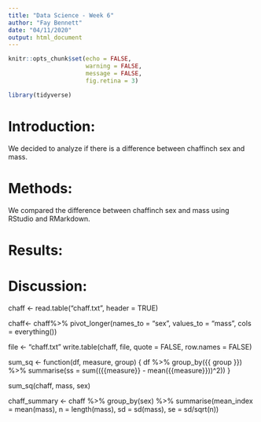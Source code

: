 ```yaml
---
title: "Data Science - Week 6"
author: "Fay Bennett"
date: "04/11/2020"
output: html_document
---
```


```r
knitr::opts_chunk$set(echo = FALSE, 
                      warning = FALSE,
                      message = FALSE,
                      fig.retina = 3)
```

```r
library(tidyverse)
```

# Introduction:
We decided to analyze if there is a difference between chaffinch sex and mass.

# Methods:
We compared the difference between chaffinch sex and mass using RStudio and RMarkdown.

# Results:

# Discussion:



<!-- # Importing the dataset: -->
chaff <- read.table("chaff.txt", header = TRUE)

<!-- tidying the data -->
chaff<- chaff%>% 
  pivot_longer(names_to = "sex", 
               values_to = "mass",
               cols = everything())

file <-  "chaff.txt"
write.table(chaff, 
            file, 
            quote = FALSE,
            row.names = FALSE)

<!-- calculating the SS(x) of all the mass values: -->
sum_sq <- function(df, measure, group) {
  df %>% group_by({{ group }}) %>% 
    summarise(ss = sum(({{measure}} - mean({{measure}}))^2))
}

sum_sq(chaff, mass, sex)
<!-- sex        ss -->
  <!-- <fct>   <dbl> -->
<!-- 1 females  86.8 -->
<!-- 2 males    87.9 -->

<!-- Summarising the data: -->
chaff_summary <- chaff %>% 
  group_by(sex) %>% 
  summarise(mean_index = mean(mass),
            n = length(mass),
            sd = sd(mass),
            se = sd/sqrt(n))


